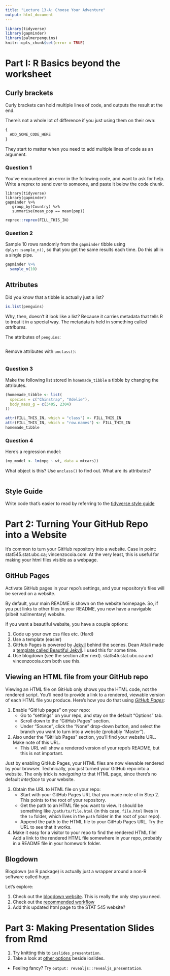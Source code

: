 ```yaml
---
title: "Lecture 13-A: Choose Your Adventure"
output: html_document
---
```


```r
library(tidyverse)
library(gapminder)
library(palmerpenguins)
knitr::opts_chunk$set(error = TRUE)
```


# Part I: R Basics beyond the worksheet

## Curly brackets

Curly brackets can hold multiple lines of code, and outputs the result at the end.

There's not a whole lot of difference if you just using them on their own:

```r
{
  ADD_SOME_CODE_HERE
}
```

They start to matter when you need to add multiple lines of code as an argument.

### Question 1

You've encountered an error in the following code, and want to ask for help. Write a reprex to send over to someone, and paste it below the code chunk.

```
library(tidyverse)
library(gapminder)
gapminder %>% 
   group_by(Country) %>% 
   summarise(mean_pop == mean(pop))
```

```r
reprex::reprex(FILL_THIS_IN)
```

### Question 2

Sample 10 rows randomly from the `gapminder` tibble using `dplyr::sample_n()`, so that you get the same results each time. Do this all in a single pipe. 

```r
gapminder %>% 
  sample_n(10)
```


## Attributes

Did you know that a tibble is actually just a list?

```r
is.list(penguins)
```

Why, then, doesn't it look like a list? Because it carries metadata that tells R to treat it in a special way. The metadata is held in something called _attributes_.

The attributes of `penguins`:

```r

```

Remove attributes with `unclass()`:

```r

```

### Question 3

Make the following list stored in `homemade_tibble` a tibble by changing the attributes.

```r
(homemade_tibble <- list(
  species = c("Chinstrap", "Adelie"),
  body_mass_g = c(3405, 2304)
))
```

```r
attr(FILL_THIS_IN, which = "class") <- FILL_THIS_IN
attr(FILL_THIS_IN, which = "row.names") <- FILL_THIS_IN
homemade_tibble
```

### Question 4

Here's a regression model:

```r
(my_model <- lm(mpg ~ wt, data = mtcars))
```

What object is this? Use `unclass()` to find out. What are its attributes?

```r

```

## Style Guide

Write code that's easier to read by referring to the [tidyverse style guide](https://style.tidyverse.org/)

# Part 2: Turning Your GitHub Repo into a Website

It's common to turn your GitHub repository into a website. Case in point: stat545.stat.ubc.ca; vincenzocoia.com. 
At the very least, this is useful for making your html files visible as a webpage.


## GitHub Pages

Activate GitHub pages in your repo's settings, and your repository's files will be served on a website. 

By default, your main README is shown on the website homepage. So, if you put links to other files in your README, you now have a navigable (albeit rudimentary) website.

If you want a beautiful website, you have a couple options:

1. Code up your own css files etc. (Hard)
2. Use a template (easier)
  1. GitHub Pages is powered by [Jekyll](https://jekyllrb.com/docs/github-pages/) behind the scenes. Dean Attali made a [template called Beautiful Jekyll](https://github.com/daattali/beautiful-jekyll). I used this for some time.
  2. Use blogdown (see the section after next). stat545.stat.ubc.ca and vincenzocoia.com both use this.

## Viewing an HTML file from your GitHub repo

Viewing an HTML file on GitHub only shows you the HTML code, not the rendered script. You'll need to provide a link to a rendered, viewable version of each HTML file you produce. Here's how you do that using [_GitHub Pages_](https://pages.github.com/):

1. Enable "GitHub pages" on your repo:
    - Go to "settings" on your repo, and stay on the default "Options" tab.
    - Scroll down to the "GitHub Pages" section.
    - Under "Source", click the "None" drop-down button, and select the branch you want to turn into a website (probably "Master").
2. Also under the "GitHub Pages" section, you'll find your website URL. Make note of this URL.
	- This URL will show a rendered version of your repo's README, but this is not important.

Just by enabling GitHub Pages, your HTML files are now viewable rendered by your browser. Technically, you just turned your GitHub repo into a website. The only trick is _navigating_ to that HTML page, since there's no default _interface_ to your website.

3. Obtain the URL to  HTML file on your repo:
    - Start with your GitHub Pages URL that you made note of in Step 2. This points to the root of your repository. 
    - Get the path to an HTML file you want to view. It should be something like `/path/to/file.html` (in this case, `file.html` lives in the `to` folder, which lives in the `path` folder in the root of your repo). 
    - Append the path to the HTML file to your GitHub Pages URL. Try the URL to see that it works.
4. Make it easy for a visitor to your repo to find the rendered HTML file! Add a link to the rendered HTML file somewhere in your repo, probably in a README file in your homework folder.

## Blogdown

Blogdown (an R package) is actually just a wrapper around a non-R software called hugo. 

Let's explore:

1. Check out the [blogdown website](https://bookdown.org/yihui/blogdown/). This is really the only step you need.
2. Check out the [recommended workflow](https://bookdown.org/yihui/blogdown/workflow.html)
3. Add this updated html page to the STAT 545 website?

# Part 3: Making Presentation Slides from Rmd

1. Try knitting this to `ioslides_presentation`.
2. Take a look at [other options](https://rmarkdown.rstudio.com/lesson-11.html) beside ioslides.
  - Feeling fancy? Try `output: revealjs::revealjs_presentation`.